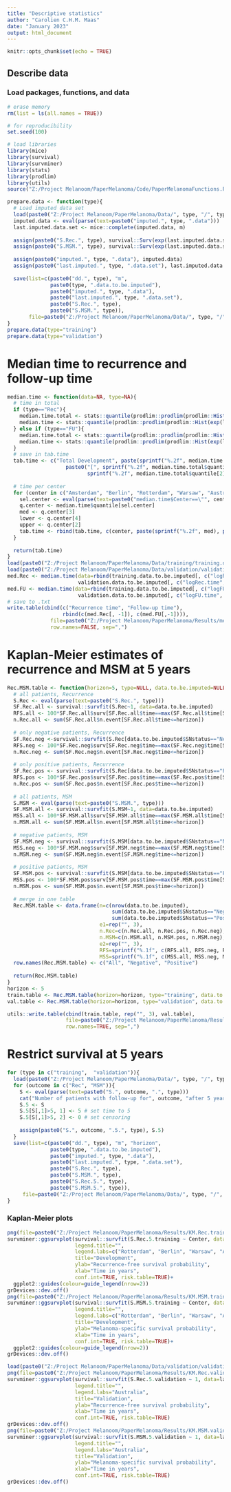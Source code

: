 ```yaml
---
title: "Descriptive statistics"
author: "Carolien C.H.M. Maas"
date: "January 2023"
output: html_document
---
```


```r
knitr::opts_chunk$set(echo = TRUE)
```

## Describe data

### Load packages, functions, and data 
```r
# erase memory
rm(list = ls(all.names = TRUE))

# for reproducibility
set.seed(100)

# load libraries
library(mice)
library(survival)
library(survminer)
library(stats)
library(prodlim)
library(utils)
source("Z:/Project Melanoom/PaperMelanoma/Code/PaperMelanomaFunctions.R")
```

```r
prepare.data <- function(type){
  # Load imputed data set 
  load(paste0("Z:/Project Melanoom/PaperMelanoma/Data/", type, "/", type, ".data.RData"))
  imputed.data <- eval(parse(text=paste0("imputed.", type, ".data")))
  last.imputed.data.set <- mice::complete(imputed.data, m)
  
  assign(paste0("S.Rec.", type), survival::Surv(exp(last.imputed.data.set$logRec.time), last.imputed.data.set$Recurrence=="recurred"))
  assign(paste0("S.MSM.", type), survival::Surv(exp(last.imputed.data.set$logFU.time), last.imputed.data.set$MSM=="Death by melanoma"))
  
  assign(paste0("imputed.", type, ".data"), imputed.data)
  assign(paste0("last.imputed.", type, ".data.set"), last.imputed.data.set)
  
  save(list=c(paste0("dd.", type), "m", 
              paste0(type, ".data.to.be.imputed"), 
              paste0("imputed.", type, ".data"), 
              paste0("last.imputed.", type, ".data.set"), 
              paste0("S.Rec.", type), 
              paste0("S.MSM.", type)),
       file=paste0("Z:/Project Melanoom/PaperMelanoma/Data/", type, "/", type, ".data.Rdata"), compress=TRUE)
}
prepare.data(type="training")
prepare.data(type="validation")
```
# Median time to recurrence and follow-up time
```r
median.time <- function(data=NA, type=NA){
  # time in total
  if (type=="Rec"){
    median.time.total <- stats::quantile(prodlim::prodlim(prodlim::Hist(exp(logRec.time), Recurrence=="recurred")~1, data=data[data$Center!="Australia",], reverse=TRUE))
    median.time <- stats::quantile(prodlim::prodlim(prodlim::Hist(exp(logRec.time), Recurrence=="recurred")~Center, data=data, reverse=TRUE))
  } else if (type=="FU"){
    median.time.total <- stats::quantile(prodlim::prodlim(prodlim::Hist(exp(logFU.time), MSM=="Death by melanoma")~1, data=data[data$Center!="Australia",], reverse=TRUE))
    median.time <- stats::quantile(prodlim::prodlim(prodlim::Hist(exp(logFU.time), MSM=="Death by melanoma")~Center, data=data, reverse=TRUE))
  }
  # save in tab.time
  tab.time <- c("Total Development", paste(sprintf("%.2f", median.time.total$quantile[3]),
                   paste0("[", sprintf("%.2f", median.time.total$quantile[4]), "; ",
                          sprintf("%.2f", median.time.total$quantile[2]), "]")))
  
  # time per center
  for (center in c("Amsterdam", "Berlin", "Rotterdam", "Warsaw", "Australia")){
    sel.center <- eval(parse(text=paste0("median.time$Center==\"", center, "\"")))
    q.center <- median.time$quantile[sel.center]
    med <- q.center[3]
    lower <- q.center[4]
    upper <- q.center[2]
    tab.time <- rbind(tab.time, c(center, paste(sprintf("%.2f", med), paste0("[", sprintf("%.2f", lower), "; ", sprintf("%.2f", upper), "]"))))
  }
  
  return(tab.time)
}
load(paste0("Z:/Project Melanoom/PaperMelanoma/Data/training/training.data.RData"))
load(paste0("Z:/Project Melanoom/PaperMelanoma/Data/validation/validation.data.RData"))
med.Rec <- median.time(data=rbind(training.data.to.be.imputed[, c("logRec.time", "Recurrence", "Center")], 
                       validation.data.to.be.imputed[, c("logRec.time", "Recurrence", "Center")]), type="Rec")
med.FU <- median.time(data=rbind(training.data.to.be.imputed[, c("logFU.time", "MSM", "Center")], 
                       validation.data.to.be.imputed[, c("logFU.time", "MSM", "Center")]), type="FU")
# save to .txt
write.table(cbind(c("Recurrence time", "Follow-up time"), 
                  rbind(c(med.Rec[, -1]), c(med.FU[,-1]))),
              file=paste0("Z:/Project Melanoom/PaperMelanoma/Results/med.table.txt"),
              row.names=FALSE, sep=",")
```

# Kaplan-Meier estimates of recurrence and MSM at 5 years
```r
Rec.MSM.table <- function(horizon=5, type=NULL, data.to.be.imputed=NULL){
  # all patients, Recurrence
  S.Rec <- eval(parse(text=paste0("S.Rec.", type)))
  SF.Rec.all <- survival::survfit(S.Rec~1, data=data.to.be.imputed)
  RFS.all <- 100*SF.Rec.all$surv[SF.Rec.all$time==max(SF.Rec.all$time[SF.Rec.all$time<=horizon])]
  n.Rec.all <- sum(SF.Rec.all$n.event[SF.Rec.all$time<=horizon])
  
  # only negative patients, Recurrence
  SF.Rec.neg <-survival::survfit(S.Rec[data.to.be.imputed$SNstatus=="Negative"]~1, data=data.to.be.imputed)
  RFS.neg <- 100*SF.Rec.neg$surv[SF.Rec.neg$time==max(SF.Rec.neg$time[SF.Rec.neg$time<=horizon])]
  n.Rec.neg <- sum(SF.Rec.neg$n.event[SF.Rec.neg$time<=horizon])
    
  # only positive patients, Recurrence
  SF.Rec.pos <- survival::survfit(S.Rec[data.to.be.imputed$SNstatus=="Positive"]~1, data=data.to.be.imputed)
  RFS.pos <- 100*SF.Rec.pos$surv[SF.Rec.pos$time==max(SF.Rec.pos$time[SF.Rec.pos$time<=horizon])]
  n.Rec.pos <- sum(SF.Rec.pos$n.event[SF.Rec.pos$time<=horizon])
  
  # all patients, MSM
  S.MSM <- eval(parse(text=paste0("S.MSM.", type)))
  SF.MSM.all <- survival::survfit(S.MSM~1, data=data.to.be.imputed)
  MSS.all <- 100*SF.MSM.all$surv[SF.MSM.all$time==max(SF.MSM.all$time[SF.MSM.all$time<=horizon])]
  n.MSM.all <- sum(SF.MSM.all$n.event[SF.MSM.all$time<=horizon])
  
  # negative patients, MSM
  SF.MSM.neg <- survival::survfit(S.MSM[data.to.be.imputed$SNstatus=="Negative"]~1, data=data.to.be.imputed)
  MSS.neg <- 100*SF.MSM.neg$surv[SF.MSM.neg$time==max(SF.MSM.neg$time[SF.MSM.neg$time<=horizon])]
  n.MSM.neg <- sum(SF.MSM.neg$n.event[SF.MSM.neg$time<=horizon])
  
  # positive patients, MSM
  SF.MSM.pos <- survival::survfit(S.MSM[data.to.be.imputed$SNstatus=="Positive"]~1, data=data.to.be.imputed)
  MSS.pos <- 100*SF.MSM.pos$surv[SF.MSM.pos$time==max(SF.MSM.pos$time[SF.MSM.pos$time<=horizon])]
  n.MSM.pos <- sum(SF.MSM.pos$n.event[SF.MSM.pos$time<=horizon])
  
  # merge in one table
  Rec.MSM.table <- data.frame(n=c(nrow(data.to.be.imputed),
                                  sum(data.to.be.imputed$SNstatus=="Negative"),
                                  sum(data.to.be.imputed$SNstatus=="Positive")),
                              e1=rep("", 3),
                              n.Rec=c(n.Rec.all, n.Rec.pos, n.Rec.neg),
                              n.MSM=c(n.MSM.all, n.MSM.pos, n.MSM.neg),
                              e2=rep("", 3),
                              RFS=sprintf("%.1f", c(RFS.all, RFS.neg, RFS.pos)),
                              MSS=sprintf("%.1f", c(MSS.all, MSS.neg, MSS.pos)))
  row.names(Rec.MSM.table) <- c("All", "Negative", "Positive")
  
  return(Rec.MSM.table)
}
horizon <- 5
train.table <- Rec.MSM.table(horizon=horizon, type="training", data.to.be.imputed=training.data.to.be.imputed)
val.table <- Rec.MSM.table(horizon=horizon, type="validation", data.to.be.imputed=validation.data.to.be.imputed)

utils::write.table(cbind(train.table, rep("", 3), val.table),
                   file=paste0("Z:/Project Melanoom/PaperMelanoma/Results/Rec.MSM.table.txt"),
                   row.names=TRUE, sep=",")
```

# Restrict survival at 5 years
```r
for (type in c("training",  "validation")){
  load(paste0("Z:/Project Melanoom/PaperMelanoma/Data/", type, "/", type, ".data.Rdata"))
  for (outcome in c("Rec", "MSM")){
    S <- eval(parse(text=paste0("S.", outcome, ".", type)))
    cat("Number of patients with follow-up for", outcome, "after 5 years:", sum(S[, 1]>5), "in", type, " data \n")
    S.5 <- S
    S.5[S[,1]>5, 1] <- 5 # set time to 5
    S.5[S[,1]>5, 2] <- 0 # set censoring
    
    assign(paste0("S.", outcome, ".5.", type), S.5)
  }
  save(list=c(paste0("dd.", type), "m", "horizon", 
              paste0(type, ".data.to.be.imputed"),
              paste0("imputed.", type, ".data"), 
              paste0("last.imputed.", type, ".data.set"),
              paste0("S.Rec.", type), 
              paste0("S.MSM.", type),
              paste0("S.Rec.5.", type), 
              paste0("S.MSM.5.", type)),
     file=paste0("Z:/Project Melanoom/PaperMelanoma/Data/", type, "/", type, ".data.Rdata"), compress=TRUE)
}
```
### Kaplan-Meier plots
```r
png(file=paste0("Z:/Project Melanoom/PaperMelanoma/Results/KM.Rec.training.png"), width=16, height=16, units="cm", res=300)
survminer::ggsurvplot(survival::survfit(S.Rec.5.training ~ Center, data=last.imputed.training.data.set), 
                      legend.title="",
                      legend.labs=c("Rotterdam", "Berlin", "Warsaw", "Amsterdam"),
                      title="Development",
                      ylab="Recurrence-free survival probability",
                      xlab="Time in years",
                      conf.int=TRUE, risk.table=TRUE)+
  ggplot2::guides(colour=guide_legend(nrow=2))
grDevices::dev.off()
png(file=paste0("Z:/Project Melanoom/PaperMelanoma/Results/KM.MSM.training.png"), width=16, height=16, units="cm", res=300)
survminer::ggsurvplot(survival::survfit(S.MSM.5.training ~ Center, data=last.imputed.training.data.set), 
                      legend.title="",
                      legend.labs=c("Rotterdam", "Berlin", "Warsaw", "Amsterdam"),
                      title="Development",
                      ylab="Melanoma-specific survival probability",
                      xlab="Time in years",
                      conf.int=TRUE, risk.table=TRUE)+
  ggplot2::guides(colour=guide_legend(nrow=2))
grDevices::dev.off()

load(paste0("Z:/Project Melanoom/PaperMelanoma/Data/validation/validation.data.RData"))
png(file=paste0("Z:/Project Melanoom/PaperMelanoma/Results/KM.Rec.validation.png"), width=16, height=16, units="cm", res=300)
survminer::ggsurvplot(survival::survfit(S.Rec.5.validation ~ 1, data=last.imputed.validation.data.set), 
                      legend.title="",
                      legend.labs="Australia",
                      title="Validation",
                      ylab="Recurrence-free survival probability",
                      xlab="Time in years",
                      conf.int=TRUE, risk.table=TRUE)
grDevices::dev.off()
png(file=paste0("Z:/Project Melanoom/PaperMelanoma/Results/KM.MSM.validation.png"), width=16, height=16, units="cm", res=300)
survminer::ggsurvplot(survival::survfit(S.MSM.5.validation ~ 1, data=last.imputed.validation.data.set), 
                      legend.title="",
                      legend.labs="Australia",
                      title="Validation",
                      ylab="Melanoma-specific survival probability",
                      xlab="Time in years",
                      conf.int=TRUE, risk.table=TRUE)
grDevices::dev.off()
```
